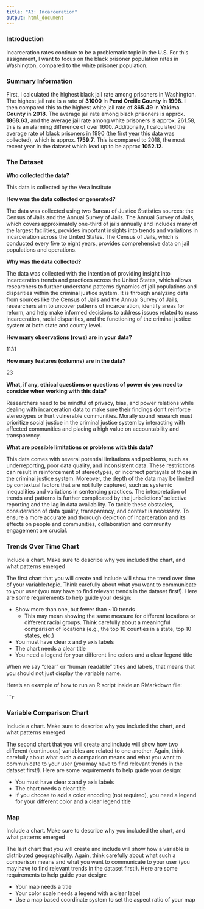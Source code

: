```yaml
---
title: "A3: Incarceration"
output: html_document
---
```


### Introduction

Incarceration rates continue to be a problematic topic in the U.S. For this assignment, I want to focus on the black prisoner population rates in Washington, compared to the white prisoner population.  

### Summary Information

First, I calculated the highest black jail rate among prisoners in Washington. The highest jail rate is a rate of **31000** in **Pend Oreille County** in **1998**. I then compared this to the highest white jail rate of **865.49** in **Yakima County** in **2018**. The average jail rate among black prisoners is approx. **1868.63**, and the average jail rate among white prisoners is approx. 261.58, this is an alarming difference of over 1600. Additionally, I calculated the average rate of black prisoners in 1990 (the first year this data was collected), which is approx. **1759.7**. This is compared to 2018, the most recent year in the dataset which lead up to be approx **1052.12**.


### The Dataset

**Who collected the data?** 

This data is collected by the Vera Institute

**How was the data collected or generated?** 

The data was collected using two Bureau of Justice Statistics sources: the Census of Jails and the Annual Survey of Jails. The Annual Survey of Jails, which covers approximately one-third of jails annually and includes many of the largest facilities, provides important insights into trends and variations in incarceration across the United States. The Census of Jails, which is conducted every five to eight years, provides comprehensive data on jail populations and operations.

**Why was the data collected?**

The data was collected with the intention of providing insight into incarceration trends and practices across the United States, which allows researchers to further understand patterns dynamics of jail populations and disparities within the criminal justice system. It is through analyzing data from sources like the Census of Jails and the Annual Survey of Jails, researchers aim to uncover patterns of incarceration, identify areas for reform, and help make informed decisions to address issues related to mass incarceration, racial disparities, and the functioning of the criminal justice system at both state and county level.

**How many observations (rows) are in your data?**  

1131

**How many features (columns) are in the data?**  

23

**What, if any, ethical questions or questions of power do you need to consider when working with this data?**  

Researchers need to be mindful of privacy, bias, and power relations while dealing with incarceration data to make sure their findings don't reinforce stereotypes or hurt vulnerable communities. Morally sound research must prioritize social justice in the criminal justice system by interacting with affected communities and placing a high value on accountability and transparency.


**What are possible limitations or problems with this data?**

This data comes with several potential limitations and problems, such as underreporting, poor data quality, and inconsistent data. These restrictions can result in reinforcement of stereotypes, or incorrect portayals of those in the criminal justice system. Moreover, the depth of the data may be limited by contextual factors that are not fully captured, such as systemic inequalities and variations in sentencing practices. The interpretation of trends and patterns is further complicated by the jurisdictions' selective reporting and the lag in data availability. To tackle these obstacles, consideration of data quality, transparency, and context is necessary. To ensure a more accurate and thorough depiction of incarceration and its effects on people and communities, collaboration and community engagement are crucial.

### Trends Over Time Chart

Include a chart. Make sure to describe why you included the chart, and what patterns emerged

The first chart that you will create and include will show the trend over time of your variable/topic. Think carefully about what you want to communicate to your user (you may have to find relevant trends in the dataset first!). Here are some requirements to help guide your design:

- Show more than one, but fewer than ~10 trends
  - This may mean showing the same measure for different locations or different racial groups. Think carefully about a meaningful comparison of locations (e.g., the top 10 counties in a state, top 10 states, etc.)
- You must have clear x and y axis labels
- The chart needs a clear title 
- You need a legend for your different line colors and a clear legend title

When we say "clear" or "human readable" titles and labels, that means that you should not just display the variable name.

Here's an example of how to run an R script inside an RMarkdown file:

``````r
```

### Variable Comparison Chart

Include a chart. Make sure to describe why you included the chart, and what patterns emerged

The second chart that you will create and include will show how two different (continuous) variables are related to one another. Again, think carefully about what such a comparison means and what you want to communicate to your user (you may have to find relevant trends in the dataset first!). Here are some requirements to help guide your design:

- You must have clear x and y axis labels
- The chart needs a clear title 
- If you choose to add a color encoding (not required), you need a legend for your different color and a clear legend title

### Map

Include a chart. Make sure to describe why you included the chart, and what patterns emerged

The last chart that you will create and include will show how a variable is distributed geographically. Again, think carefully about what such a comparison means and what you want to communicate to your user (you may have to find relevant trends in the dataset first!). Here are some requirements to help guide your design:

- Your map needs a title
- Your color scale needs a legend with a clear label
- Use a map based coordinate system to set the aspect ratio of your map


